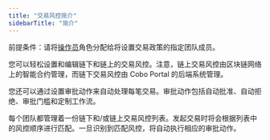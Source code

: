 ```yaml
---
title: "交易风控简介"
sidebarTitle: "简介"
---
```


<Note>前提条件：请将[操作员](/cn/portal/organization/roles-and-permissions)角色分配给将设置交易政策的指定团队成员。</Note>

您可以轻松设置和编辑链下和链上的交易风控。注意，链上交易风控由区块链网络上的智能合约管理，而链下交易风控由 Cobo Portal 的后端系统管理。

您还可以通过设置审批动作来自动处理每笔交易。审批动作包括自动批准、自动拒绝、审批门槛和定制工作流。

每个团队都管理着一份链下和/或链上交易风控列表。发起交易时将会根据列表中的风控顺序进行匹配。一旦识别到匹配风控，将自动执行相应的审批动作。